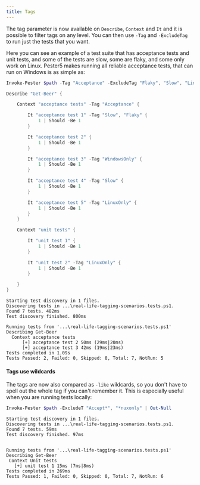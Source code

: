 ```yaml
---
title: Tags
---
```


The tag parameter is now available on `Describe`, `Context` and `It` and it is possible to filter tags on any level. You can then use `-Tag` and `-ExcludeTag` to run just the tests that you want.

Here you can see an example of a test suite that has acceptance tests and unit tests, and some of the tests are slow, some are flaky, and some only work on Linux. Pester5 makes running all reliable acceptance tests, that can run on Windows is as simple as:


```powershell
Invoke-Pester $path -Tag "Acceptance" -ExcludeTag "Flaky", "Slow", "LinuxOnly"
```

```powershell
Describe "Get-Beer" {

    Context "acceptance tests" -Tag "Acceptance" {

        It "acceptance test 1" -Tag "Slow", "Flaky" {
            1 | Should -Be 1
        }

        It "acceptance test 2" {
            1 | Should -Be 1
        }

        It "acceptance test 3" -Tag "WindowsOnly" {
            1 | Should -Be 1
        }

        It "acceptance test 4" -Tag "Slow" {
            1 | Should -Be 1
        }

        It "acceptance test 5" -Tag "LinuxOnly" {
            1 | Should -Be 1
        }
    }

    Context "unit tests" {

        It "unit test 1" {
            1 | Should -Be 1
        }

        It "unit test 2" -Tag "LinuxOnly" {
            1 | Should -Be 1
        }

    }
}
```

```
Starting test discovery in 1 files.
Discovering tests in ...\real-life-tagging-scenarios.tests.ps1.
Found 7 tests. 482ms
Test discovery finished. 800ms

Running tests from '...\real-life-tagging-scenarios.tests.ps1'
Describing Get-Beer
  Context acceptance tests
      [+] acceptance test 2 50ms (29ms|20ms)
      [+] acceptance test 3 42ms (19ms|23ms)
Tests completed in 1.09s
Tests Passed: 2, Failed: 0, Skipped: 0, Total: 7, NotRun: 5
```

#### Tags use wildcards

The tags are now also compared as `-like` wildcards, so you don't have to spell out the whole tag if you can't remember it. This is especially useful when you are running tests locally:

```powershell
Invoke-Pester $path -ExcludeT "Accept*", "*nuxonly" | Out-Null
```
```
Starting test discovery in 1 files.
Discovering tests in ...\real-life-tagging-scenarios.tests.ps1.
Found 7 tests. 59ms
Test discovery finished. 97ms


Running tests from '...\real-life-tagging-scenarios.tests.ps1'
Describing Get-Beer
 Context Unit tests
   [+] unit test 1 15ms (7ms|8ms)
Tests completed in 269ms
Tests Passed: 1, Failed: 0, Skipped: 0, Total: 7, NotRun: 6
```